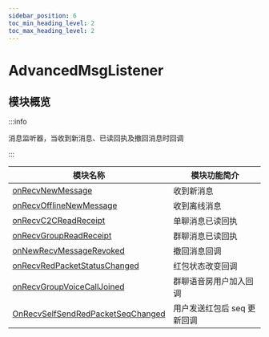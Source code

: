 ```yaml
---
sidebar_position: 6
toc_min_heading_level: 2
toc_max_heading_level: 2
---
```


# AdvancedMsgListener

## 模块概览

:::info

消息监听器，当收到新消息、已读回执及撤回消息时回调

:::

| 模块名称                                                                            | 模块功能简介                    |
| ----------------------------------------------------------------------------------- | ------------------------------- |
| [onRecvNewMessage](docs/sdks/callback/onRecvNewMessage.mdx)                         | 收到新消息                      |
| [onRecvOfflineNewMessage](docs/sdks/callback/onRecvOfflineNewMessage.mdx)           | 收到离线消息                    |
| [onRecvC2CReadReceipt](docs/sdks/callback/onRecvC2CReadReceipt.mdx)                 | 单聊消息已读回执                |
| [onRecvGroupReadReceipt](docs/sdks/callback/onRecvGroupReadReceipt.mdx)             | 群聊消息已读回执                |
| [onNewRecvMessageRevoked](docs/sdks/callback/onNewRecvMessageRevoked.mdx)           | 撤回消息回调                    |
| [onRecvRedPacketStatusChanged](docs/sdks/callback/onRecvRedPacketStatusChanged.mdx) | 红包状态改变回调                |
| [onRecvGroupVoiceCallJoined](docs/sdks/callback/.mdx)                               | 群聊语音房用户加入回调          |
| [OnRecvSelfSendRedPacketSeqChanged](docs/sdks/callback/.mdx)                        | 用户发送红包后 seq 更新回调 |
